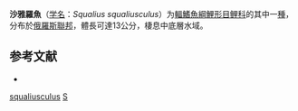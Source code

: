 {{Speciesbox
| taxon = Squalius squaliusculus
| status = NE
| status_system = IUCN3.1
| binomial_authority = [[Kessler|Kessler]], 1872
| synonyms = *''Leuciscus squaliusculus''<br /><small>Kessler, 1872</small>
**Petroleuciscus squaliusculus, Kessler, 1872''
}}

'''沙雅羅魚'''（[[学名|学名]]：''Squalius squaliusculus''）为[[輻鰭魚綱|輻鰭魚綱]][[鯉形目|鯉形目]][[鲤科|鲤科]]的其中一[[種|種]]，分布於[[俄羅斯聯邦|俄羅斯聯邦]]，體長可達13公分，棲息中底層水域。

== 参考文献 ==
*{{FishBase_species|genus=Squalius|species=squaliusculus|year=2011|month=12}}

{{鯉形目小作品}}
{{Taxonbar}}
[[Category:Squalius|squaliusculus]]
[[Category:1872年描述的魚類|S]]